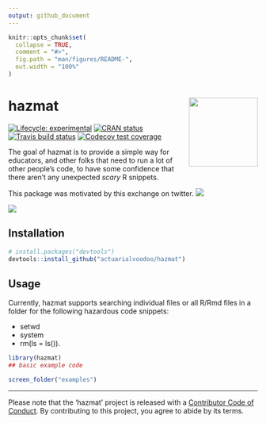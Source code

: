```yaml
---
output: github_document
---
```


<!-- README.md is generated from README.Rmd. Please edit that file -->

```r
knitr::opts_chunk$set(
  collapse = TRUE,
  comment = "#>",
  fig.path = "man/figures/README-",
  out.width = "100%"
)
```

# hazmat <img src='man/figures/hazmat_logo.png' align="right" height="139"/>

<!-- badges: start -->
[![Lifecycle: experimental](https://img.shields.io/badge/lifecycle-experimental-orange.svg)](https://www.tidyverse.org/lifecycle/#experimental)
[![CRAN status](https://www.r-pkg.org/badges/version/hazmat)](https://CRAN.R-project.org/package=hazmat)
[![Travis build status](https://travis-ci.org/actuarialvoodoo/hazmat.svg?branch=master)](https://travis-ci.org/actuarialvoodoo/hazmat)
[![Codecov test coverage](https://codecov.io/gh/actuarialvoodoo/hazmat/branch/master/graph/badge.svg)](https://codecov.io/gh/actuarialvoodoo/hazmat?branch=master)
<!-- badges: end -->

The goal of hazmat is to provide a simple way for educators, and other folks that
need to run a lot of other people's code, to have some confidence that there
aren't any unexpected *scary* R snippets.

This package was motivated by this exchange on twitter.
<a href='https://twitter.com/ryebreadnyc/status/1186665880098430977'><img src = 'man/figures/convo_1.png' ></a>

<a href='https://twitter.com/ryebreadnyc/status/1186665880098430977'><img src = 'man/figures/convo_2.png' ></a>



## Installation


``` r
# install.packages("devtools")
devtools::install_github("actuarialvoodoo/hazmat")
```

## Usage

Currently, hazmat supports searching individual files or all R/Rmd files in a
folder for the following hazardous code snippets:

 - setwd
 - system
 - rm(ls = ls()).

```r
library(hazmat)
## basic example code

screen_folder("examples")
```

---
Please note that the 'hazmat' project is released with a
[Contributor Code of Conduct](CODE_OF_CONDUCT.md).
By contributing to this project, you agree to abide by its terms.
